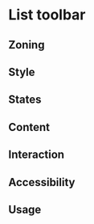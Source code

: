
<Meta title="Components/List/List toolbar"/>

<FigmaLink href="https://www.figma.com/file/YOFfHsT7Gf3FUUm74i4thw/List?node-id=700%3A75639" />

# List toolbar


## Zoning

<FigmaImage
	src="https://www.figma.com/file/qc8oUSyVJM67gSsbTShftt/%F0%9F%93%90-Zoning?node-id=554%3A0"
	alt="List toolbar - zoning"
/>

## Style

## States

## Content

## Interaction

## Accessibility

## Usage

